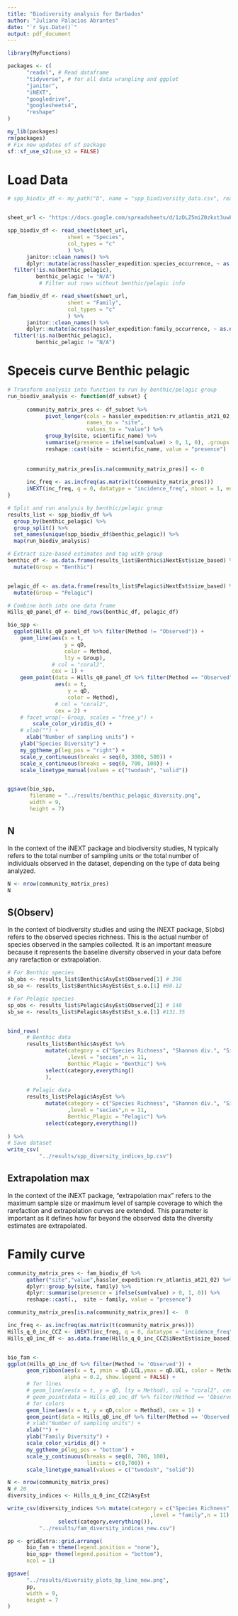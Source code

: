 ```yaml
---
title: "Biodiversity analysis for Barbados"
author: "Juliano Palacios Abrantes"
date: "`r Sys.Date()`"
output: pdf_document
---
```



```r

library(MyFunctions)

packages <- c(
      "readxl", # Read dataframe
      "tidyverse", # for all data wrangling and ggplot
      "janitor",
      "iNEXT",
      "googledrive",
      "googlesheets4",
      "reshape"
)

my_lib(packages)
rm(packages)
# Fix new updates of sf package
sf::sf_use_s2(use_s2 = FALSE)
```

# Load Data

```r
# spp_biodiv_df <- my_path("D", name = "spp_biodiversity_data.csv", read = T)


sheet_url <- "https://docs.google.com/spreadsheets/d/1zDLZ5miZ0zkxt3uwPoNs-wWiTkUkr5bfBY41Hj-sqck/edit?gid=0#gid=0"

spp_biodiv_df <- read_sheet(sheet_url,
                   sheet = "Species",
                   col_types = "c"
                   ) %>%
      janitor::clean_names() %>% 
      dplyr::mutate(across(hassler_expedition:species_occurrence, ~ as.numeric(.x))) %>% 
  filter(!is.na(benthic_pelagic),
         benthic_pelagic != "N/A")
          # Filter out rows without benthic/pelagic info

fam_biodiv_df <- read_sheet(sheet_url,
                   sheet = "Family",
                   col_types = "c"
                   ) %>%
      janitor::clean_names() %>% 
      dplyr::mutate(across(hassler_expedition:family_occurrence, ~ as.numeric(.x))) %>% 
  filter(!is.na(benthic_pelagic),
         benthic_pelagic != "N/A")

```

# Speceis curve Benthic pelagic 

```r

# Transform analysis into function to run by benthic/pelagic group
run_biodiv_analysis <- function(df_subset) {
  
      community_matrix_pres <- df_subset %>%
            pivot_longer(cols = hassler_expedition:rv_atlantis_at21_02, # Note these must include all columns on data
                         names_to = "site", 
                         values_to = "value") %>%
            group_by(site, scientific_name) %>%
            summarise(presence = ifelse(sum(value) > 0, 1, 0), .groups = "drop") %>%
            reshape::cast(site ~ scientific_name, value = "presence")
      
      
      community_matrix_pres[is.na(community_matrix_pres)] <- 0
      
      inc_freq <- as.incfreq(as.matrix(t(community_matrix_pres)))
      iNEXT(inc_freq, q = 0, datatype = "incidence_freq", nboot = 1, endpoint = 700) # q and qdp is what plots
}

# Split and run analysis by benthic/pelagic group
results_list <- spp_biodiv_df %>%
  group_by(benthic_pelagic) %>%
  group_split() %>%
  set_names(unique(spp_biodiv_df$benthic_pelagic)) %>%
  map(run_biodiv_analysis)

# Extract size-based estimates and tag with group
benthic_df <- as.data.frame(results_list$Benthic$iNextEst$size_based) %>%
  mutate(Group = "Benthic")


pelagic_df <- as.data.frame(results_list$Pelagic$iNextEst$size_based) %>%
  mutate(Group = "Pelagic")

# Combine both into one data frame
Hills_q0_panel_df <- bind_rows(benthic_df, pelagic_df)

bio_spp <-
  ggplot(Hills_q0_panel_df %>% filter(Method != "Observed")) +
    geom_line(aes(x = t,
                  y = qD,
                  color = Method,
                  lty = Group),
              # col = "coral2",
              cex = 1) +
    geom_point(data = Hills_q0_panel_df %>% filter(Method == "Observed"),
               aes(x = t,
                   y = qD,
                   color = Method),
               # col = "coral2",
               cex = 2) +
    # facet_wrap(~ Group, scales = "free_y") +
        scale_color_viridis_d() +
    # xlab("") +
      xlab("Number of sampling units") +
    ylab("Species Diversity") +
    my_ggtheme_p(leg_pos = "right") +
    scale_y_continuous(breaks = seq(0, 3000, 500)) +
    scale_x_continuous(breaks = seq(0, 700, 100)) +
    scale_linetype_manual(values = c("twodash", "solid"))


ggsave(bio_spp,
       filename = "../results/benthic_pelagic_diversity.png",
       width = 9,
       height = 7)

```


## N

In the context of the iNEXT package and biodiversity studies, N typically refers to the total number of sampling units or the total number of individuals observed in the dataset, depending on the type of data being analyzed.

```r
N <- nrow(community_matrix_pres)
N
```


## S(Observ)

In the context of biodiversity studies and using the iNEXT package, S(obs) refers to the observed species richness. This is the actual number of species observed in the samples collected. It is an important measure because it represents the baseline diversity observed in your data before any rarefaction or extrapolation.

```r

# For Benthic species
sb_obs <- results_list$Benthic$AsyEst$Observed[1] # 396
sb_se <- results_list$Benthic$AsyEst$Est_s.e.[1] #88.12

# For Pelagic species
sp_obs <- results_list$Pelagic$AsyEst$Observed[1] # 148
sb_se <- results_list$Pelagic$AsyEst$Est_s.e.[1] #131.35


bind_rows(
      # Benthic data
      results_list$Benthic$AsyEst %>% 
            mutate(category = c("Species Richness", "Shannon div.", "Simpson div"),
                   ,level = "secies",n = 11,
                   Benthic_Plagic = "Benthic") %>%
            select(category,everything()
            ),
      
      # Pelagic data
      results_list$Pelagic$AsyEst %>% 
            mutate(category = c("Species Richness", "Shannon div.", "Simpson div"),
                   ,level = "secies",n = 11,
                   Benthic_Plagic = "Pelagic") %>%
            select(category,everything()) 
            
) %>% 
# Save dataset
write_csv(
          "../results/spp_diversity_indices_bp.csv")

```

## Extrapolation max

In the context of the iNEXT package, "extrapolation max" refers to the maximum sample size or maximum level of sample coverage to which the rarefaction and extrapolation curves are extended. This parameter is important as it defines how far beyond the observed data the diversity estimates are extrapolated.


# Family curve

```r

community_matrix_pres <- fam_biodiv_df %>% 
      gather("site","value",hassler_expedition:rv_atlantis_at21_02) %>%
      dplyr::group_by(site, family) %>%
      dplyr::summarise(presence = ifelse(sum(value) > 0, 1, 0)) %>%
      reshape::cast(.,  site ~ family, value = "presence")

community_matrix_pres[is.na(community_matrix_pres)] <-  0

inc_freq <- as.incfreq(as.matrix(t(community_matrix_pres)))
Hills_q_0_inc_CCZ <- iNEXT(inc_freq, q = 0, datatype = "incidence_freq", nboot = 1, endpoint = 250) # q and qdp is what plots
Hills_q0_inc_df <- as.data.frame(Hills_q_0_inc_CCZ$iNextEst$size_based)


bio_fam <-
ggplot(Hills_q0_inc_df %>% filter(Method != 'Observed')) +
      geom_ribbon(aes(x = t, ymin = qD.LCL,ymax = qD.UCL, color = Method),
                  alpha = 0.2, show.legend = FALSE) +      
      # for lines
      # geom_line(aes(x = t, y = qD, lty = Method), col = "coral2", cex = 1) +
      # geom_point(data = Hills_q0_inc_df %>% filter(Method == 'Observed'), aes(x = t, y = qD), col = "coral2", cex = 2) +
      # for colors
      geom_line(aes(x = t, y = qD,color = Method), cex = 1) +
      geom_point(data = Hills_q0_inc_df %>% filter(Method == 'Observed'), aes(x = t, y = qD, color = Method), cex = 2) +
      # xlab("Number of sampling units") +
      xlab("") +
      ylab("Family Diversity") +
      scale_color_viridis_d() +
      my_ggtheme_p(leg_pos = "bottom") +
      scale_y_continuous(breaks = seq(0, 700, 100),
                         limits = c(0,700)) +
      scale_linetype_manual(values = c("twodash", "solid"))


```

```r
N <- nrow(community_matrix_pres)
N # 20
diversity_indices <- Hills_q_0_inc_CCZ$AsyEst

write_csv(diversity_indices %>% mutate(category = c("Species Richness", "Shannon div.", "Simpson div"),
                                             ,level = "family",n = 11) %>% 
                select(category,everything()),
          "../results/fam_diversity_indices_new.csv")

```

```r

pp <- gridExtra::grid.arrange(
      bio_fam + theme(legend.position = "none"),
      bio_spp+ theme(legend.position = "bottom"),
      ncol = 1)

ggsave(
      "../results/diversity_plots_bp_line_new.png",
      pp,
      width = 9,
      height = 7
)


```

